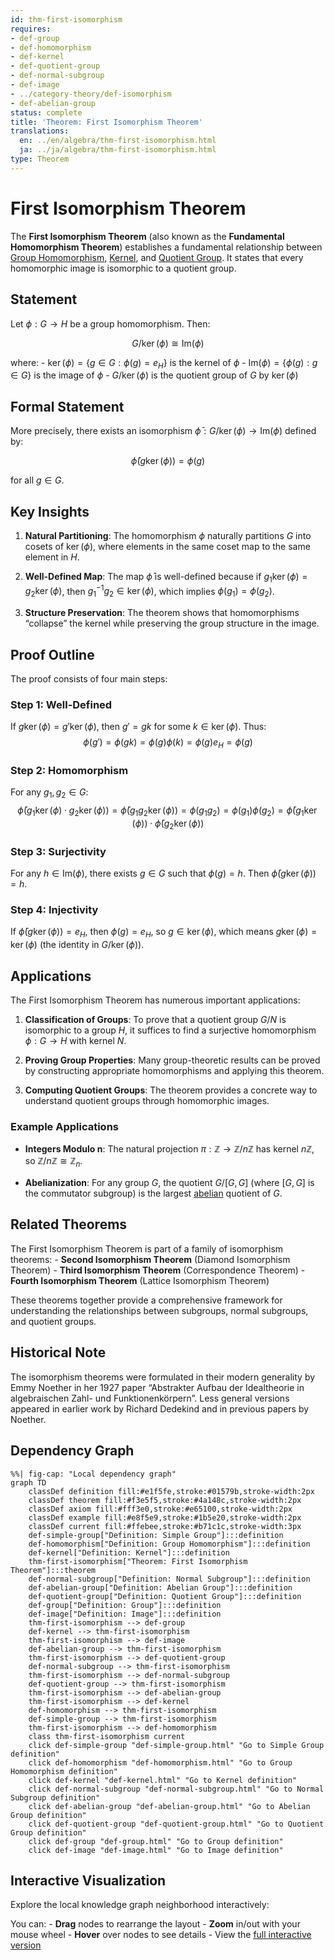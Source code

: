 ```yaml
---
id: thm-first-isomorphism
requires:
- def-group
- def-homomorphism
- def-kernel
- def-quotient-group
- def-normal-subgroup
- def-image
- ../category-theory/def-isomorphism
- def-abelian-group
status: complete
title: 'Theorem: First Isomorphism Theorem'
translations:
  en: ../en/algebra/thm-first-isomorphism.html
  ja: ../ja/algebra/thm-first-isomorphism.html
type: Theorem
---
```


# First Isomorphism Theorem {#thm-first-isomorphism}

The **First Isomorphism Theorem** (also known as the **Fundamental Homomorphism Theorem**) establishes a fundamental relationship between [Group Homomorphism](def-homomorphism.qmd), [Kernel](def-kernel.qmd), and [Quotient Group](def-quotient-group.qmd). It states that every homomorphic image is isomorphic to a quotient group.

## Statement

Let $\phi: G \to H$ be a group homomorphism. Then:

$$G/\ker(\phi) \cong \text{Im}(\phi)$$

where:
- $\ker(\phi) = \{g \in G : \phi(g) = e_H\}$ is the kernel of $\phi$
- $\text{Im}(\phi) = \{\phi(g) : g \in G\}$ is the image of $\phi$
- $G/\ker(\phi)$ is the quotient group of $G$ by $\ker(\phi)$

## Formal Statement

More precisely, there exists an isomorphism $\bar{\phi}: G/\ker(\phi) \to \text{Im}(\phi)$ defined by:

$$\bar{\phi}(g\ker(\phi)) = \phi(g)$$

for all $g \in G$.

## Key Insights

1. **Natural Partitioning**: The homomorphism $\phi$ naturally partitions $G$ into cosets of $\ker(\phi)$, where elements in the same coset map to the same element in $H$.

2. **Well-Defined Map**: The map $\bar{\phi}$ is well-defined because if $g_1\ker(\phi) = g_2\ker(\phi)$, then $g_1^{-1}g_2 \in \ker(\phi)$, which implies $\phi(g_1) = \phi(g_2)$.

3. **Structure Preservation**: The theorem shows that homomorphisms "collapse" the kernel while preserving the group structure in the image.

## Proof Outline

The proof consists of four main steps:

### Step 1: Well-Defined
If $g\ker(\phi) = g'\ker(\phi)$, then $g' = gk$ for some $k \in \ker(\phi)$. Thus:
$$\phi(g') = \phi(gk) = \phi(g)\phi(k) = \phi(g)e_H = \phi(g)$$

### Step 2: Homomorphism
For any $g_1, g_2 \in G$:
$$\bar{\phi}(g_1\ker(\phi) \cdot g_2\ker(\phi)) = \bar{\phi}(g_1g_2\ker(\phi)) = \phi(g_1g_2) = \phi(g_1)\phi(g_2) = \bar{\phi}(g_1\ker(\phi)) \cdot \bar{\phi}(g_2\ker(\phi))$$

### Step 3: Surjectivity
For any $h \in \text{Im}(\phi)$, there exists $g \in G$ such that $\phi(g) = h$. Then $\bar{\phi}(g\ker(\phi)) = h$.

### Step 4: Injectivity
If $\bar{\phi}(g\ker(\phi)) = e_H$, then $\phi(g) = e_H$, so $g \in \ker(\phi)$, which means $g\ker(\phi) = \ker(\phi)$ (the identity in $G/\ker(\phi)$).

## Applications

The First Isomorphism Theorem has numerous important applications:

1. **Classification of Groups**: To prove that a quotient group $G/N$ is isomorphic to a group $H$, it suffices to find a surjective homomorphism $\phi: G \to H$ with kernel $N$.

2. **Proving Group Properties**: Many group-theoretic results can be proved by constructing appropriate homomorphisms and applying this theorem.

3. **Computing Quotient Groups**: The theorem provides a concrete way to understand quotient groups through homomorphic images.

### Example Applications

- **Integers Modulo n**: The natural projection $\pi: \mathbb{Z} \to \mathbb{Z}/n\mathbb{Z}$ has kernel $n\mathbb{Z}$, so $\mathbb{Z}/n\mathbb{Z} \cong \mathbb{Z}_n$.

- **Abelianization**: For any group $G$, the quotient $G/[G,G]$ (where $[G,G]$ is the commutator subgroup) is the largest [abelian](def-abelian-group.qmd) quotient of $G$.

## Related Theorems

The First Isomorphism Theorem is part of a family of isomorphism theorems:
- **Second Isomorphism Theorem** (Diamond Isomorphism Theorem)
- **Third Isomorphism Theorem** (Correspondence Theorem)
- **Fourth Isomorphism Theorem** (Lattice Isomorphism Theorem)

These theorems together provide a comprehensive framework for understanding the relationships between subgroups, normal subgroups, and quotient groups.

## Historical Note

The isomorphism theorems were formulated in their modern generality by Emmy Noether in her 1927 paper "Abstrakter Aufbau der Idealtheorie in algebraischen Zahl- und Funktionenkörpern". Less general versions appeared in earlier work by Richard Dedekind and in previous papers by Noether.

## Dependency Graph

```mermaid
%%| fig-cap: "Local dependency graph"
graph TD
    classDef definition fill:#e1f5fe,stroke:#01579b,stroke-width:2px
    classDef theorem fill:#f3e5f5,stroke:#4a148c,stroke-width:2px
    classDef axiom fill:#fff3e0,stroke:#e65100,stroke-width:2px
    classDef example fill:#e8f5e9,stroke:#1b5e20,stroke-width:2px
    classDef current fill:#ffebee,stroke:#b71c1c,stroke-width:3px
    def-simple-group["Definition: Simple Group"]:::definition
    def-homomorphism["Definition: Group Homomorphism"]:::definition
    def-kernel["Definition: Kernel"]:::definition
    thm-first-isomorphism["Theorem: First Isomorphism Theorem"]:::theorem
    def-normal-subgroup["Definition: Normal Subgroup"]:::definition
    def-abelian-group["Definition: Abelian Group"]:::definition
    def-quotient-group["Definition: Quotient Group"]:::definition
    def-group["Definition: Group"]:::definition
    def-image["Definition: Image"]:::definition
    thm-first-isomorphism --> def-group
    def-kernel --> thm-first-isomorphism
    thm-first-isomorphism --> def-image
    def-abelian-group --> thm-first-isomorphism
    thm-first-isomorphism --> def-quotient-group
    def-normal-subgroup --> thm-first-isomorphism
    thm-first-isomorphism --> def-normal-subgroup
    def-quotient-group --> thm-first-isomorphism
    thm-first-isomorphism --> def-abelian-group
    thm-first-isomorphism --> def-kernel
    def-homomorphism --> thm-first-isomorphism
    def-simple-group --> thm-first-isomorphism
    thm-first-isomorphism --> def-homomorphism
    class thm-first-isomorphism current
    click def-simple-group "def-simple-group.html" "Go to Simple Group definition"
    click def-homomorphism "def-homomorphism.html" "Go to Group Homomorphism definition"
    click def-kernel "def-kernel.html" "Go to Kernel definition"
    click def-normal-subgroup "def-normal-subgroup.html" "Go to Normal Subgroup definition"
    click def-abelian-group "def-abelian-group.html" "Go to Abelian Group definition"
    click def-quotient-group "def-quotient-group.html" "Go to Quotient Group definition"
    click def-group "def-group.html" "Go to Group definition"
    click def-image "def-image.html" "Go to Image definition"
```

## Interactive Visualization

Explore the local knowledge graph neighborhood interactively:

::: {.graph-viz data-id="thm-first-isomorphism" data-width="700" data-height="500"}
:::

You can:
- **Drag** nodes to rearrange the layout
- **Zoom** in/out with your mouse wheel
- **Hover** over nodes to see details
- View the [full interactive version](../../output/interactive/thm-first-isomorphism.html){target="_blank"}

